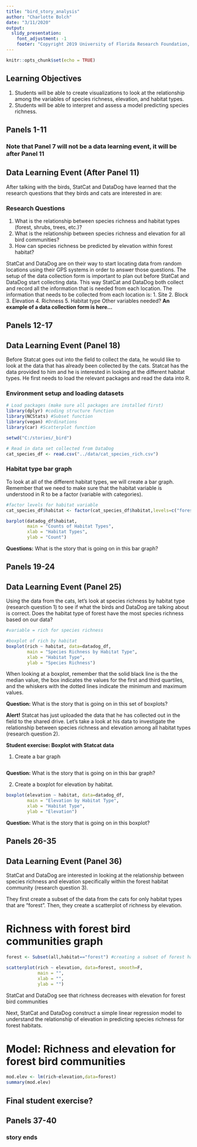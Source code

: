 ```yaml
---
title: "bird_story_analysis"
author: "Charlotte Bolch"
date: "3/11/2020"
output: 
  slidy_presentation:
    font_adjustment: -1
    footer: "Copyright 2019 University of Florida Research Foundation, Inc. All Rights Reserved."
---
```


```r
knitr::opts_chunk$set(echo = TRUE)
```

## Learning Objectives
1. Students will be able to create visualizations to look at the relationship among the variables of species richness, elevation, and habitat types. 
2. Students will be able to interpret and assess a model predicting species richness.

## Panels 1-11
### Note that Panel 7 will not be a data learning event, it will be after Panel 11

## Data Learning Event (After Panel 11)
After talking with the birds, StatCat and DataDog have learned that the research questions that they birds and cats are interested in are:

### Research Questions

1. What is the relationship between species richness and habitat types (forest, shrubs, trees, etc.)?
2. What is the relationship between species richness and elevation for all bird communities?
3. How can species richness be predicted by elevation within forest habitat?

StatCat and DataDog are on their way to start locating data from random locations using their GPS systems in order to answer those questions. The setup of the data collection form is important to plan out before StatCat and DataDog start collecting data. This way StatCat and DataDog both collect and record all the information that is needed from each location. The information that needs to be collected from each location is:
1. Site
2. Block
3. Elevation
4. Richness
5. Habitat type
Other variables needed?
**An example of a data collection form is here...**

## Panels 12-17

## Data Learning Event (Panel 18)

Before Statcat goes out into the field to collect the data, he would like to look at the data that has already been collected by the cats. Statcat has the data provided to him and he is interested in looking at the different habitat types. He first needs to load the relevant packages and read the data into R. 

### Environment setup and loading datasets  

```r

# Load packages (make sure all packages are installed first)
library(dplyr) #coding structure function
library(NCStats) #Subset function
library(vegan) #Ordinations
library(car) #Scatterplot function

setwd("C:/stories/_bird")

# Read in data set collected from DataDog
cat_species_df <- read.csv("../data/cat_species_rich.csv")

```

### Habitat type bar graph
To look at all of the different habitat types, we will create a bar graph. Remember that we need to make sure that the habitat variable is understood in R to be a factor (variable with categories). 

```r

#factor levels for habitat variable
cat_species_df$habitat <- factor(cat_species_df$habitat,levels=c("forest","shrubs","fragment","tree","fence","pasture"))

barplot(datadog_df$habitat,
        main = "Counts of Habitat Types",
        xlab = "Habitat Types",
        ylab = "Count")

```

**Questions:** What is the story that is going on in this bar graph?

## Panels 19-24

## Data Learning Event (Panel 25)

Using the data from the cats, let's look at species richness by habitat type (research question 1) to see if what the birds and DataDog are talking about is correct. Does the habitat type of forest have the most species richness based on our data?

```r

#variable = rich for species richness

#boxplot of rich by habitat
boxplot(rich ~ habitat, data=datadog_df,
        main = "Species Richness by Habitat Type",
        xlab = "Habitat Type",
        ylab = "Species Richness")

```

When looking at a boxplot, remember that the solid black line is the the median value, the box indicates the values for the first and third quartiles, and the whiskers with the dotted lines indicate the minimum and maximum values. 

**Question:** What is the story that is going on in this set of boxplots?

**Alert!** Statcat has just uploaded the data that he has collected out in the field to the shared drive. Let's take a look at his data to investigate the relationship between species richness and elevation among all habitat types (research question 2).

**Student exercise: Boxplot with Statcat data**

(1) Create a bar graph 
```r

```

**Question:** What is the story that is going on in this bar graph? 

(2) Create a boxplot for elevation by habitat.
```r

boxplot(elevation ~ habitat, data=datadog_df,
        main = "Elevation by Habitat Type",
        xlab = "Habitat Type",
        ylab = "Elevation")

```

**Question:** What is the story that is going on in this boxplot? 

## Panels 26-35

## Data Learning Event (Panel 36)

StatCat and DataDog are interested in looking at the relationship between species richness and elevation specifically within the forest habitat community (research question 3). 

They first create a subset of the data from the cats for only habitat types that are "forest". Then, they create a scatterplot of richness by elevation. 

# Richness with forest bird communities graph
```r

forest <- Subset(all,habitat=="forest") #creating a subset of forest habitat only

scatterplot(rich ~ elevation, data=forest, smooth=F,
            main = "",
            xlab = "",
            ylab = "")

```

StatCat and DataDog see that richness decreases with elevation for forest bird communities

Next, StatCat and DataDog construct a simple linear regression model to understand the relationship of elevation in predicting species richness for forest habitats. 

# Model: Richness and elevation for forest bird communities
```r

mod.elev <- lm(rich~elevation,data=forest)
summary(mod.elev)

```

## **Final student exercise?**

## Panels 37-40
### story ends


